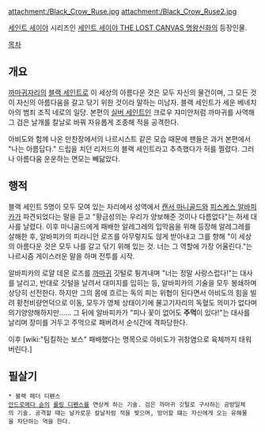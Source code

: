 attachment:/Black_Crow_Ruse.jpg
attachment:/Black_Crow_Ruse2.jpg

[[세인트 세이야]] 시리즈인 [[세인트 세이야 THE LOST CANVAS 명왕신화]]의 등장인물.

[[목차]]
== 개요 ==
[[까마귀자리]]의 [[블랙 세인트]]로 이 세상의 아름다운 것은 모두 자신의 물건이며, 그 모든 것이 자신의 아름다움을 갈고 닦기 위한 것이라 말하는 미남자. 블랙 세인트가 세운 베네치아의 범죄 조직 네로의 일당. 본편의 [[실버 세인트]]인 크로우 쟈미안처럼 까마귀를 사역해 그 검은 날개를 칼날로 바꿔 자유롭게 조종해 적을 공격한다.

아비도와 함께 나온 만찬장에서의 나르시스트 같은 모습 때문에 팬들은 과거 본편에서 "나는 아름답다." 드립을 치던 리저드의 블랙 세인트라고 추측했다가 허를 찔렸다. 그러나 아름다움 운운하는 면모는 빼닮았다.

== 행적 ==
블랙 세인트 5명이 모두 모여 있는 자리에서 성역에서 [[캔서 마니골드]]와 [[피스케스 알바피카]]가 파견되었다는 말을 듣고 "황금성의는 우리가 양보해준 것이나 다름없다"는 허세 대사를 날렸다. 이후 마니골드에게 패배한 알레그레의 입막음을 위해 등장해 알레그레를 살해한 후, 알바피카의 피라니안 로즈를 아무렇지도 않게 받아내고 그를 향해 "이 세상의 아름다운 것은 모두 나를 갈고 닦기 위해 있는 것. 너는 그 역할에 가장 어울린다."는 나르시즘 게이스러운 말을 하며 전투를 시작.

알바피카의 로얄 데몬 로즈를 [[까마귀]] 깃털로 튕겨내며 "너는 정말 사랑스럽다!"는 대사를 날리고, 반대로 깃털을 날려서 대미지를 입히는 등, 알바피카의 기술을 모두 봉쇄하며 상당히 선전한다. 하지만 그의 몸에 흐르는 독의 피는 위협이 된다면서 아비도의 힘을 빌려 황천비량언덕으로 이동, 모두가 영체 상태이기에 물고기자리의 독혈도 의미가 없다며 의기양양해하지만…… 그 뒤에 알바피카가 "피나 꽃이 없어도 '''주먹'''이 있다!"는 대사를 날리며 장미를 거두고 주먹으로 패버려서 순식간에 격파당한다.

이후 [wiki:"팀킬하는 보스" 패배했다는 명목으로 아비도가 귀창염으로 육체까지 태워버린다.] 

== 필살기 ==
 * 블랙 페더 디펜스
 [[안드로메다 슌]]의 [[롤링 디펜스]]를 연상케 하는 기술. 검은 까마귀 깃털로 구사하는 공방일체의 기술. 공격할 때는 날카로운 칼날처럼 적을 찢으며, 방어할 떄는 자신에게 오는 유해물을 차단하는 역을 한다.
